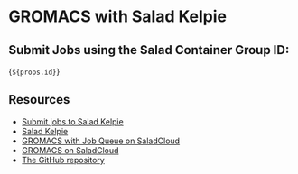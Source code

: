 # GROMACS with Salad Kelpie

## Submit Jobs using the Salad Container Group ID: 
{`${props.id}`}

## Resources
- [Submit jobs to Salad Kelpie](https://docs.salad.com/container-engine/how-to-guides/molecular-dynamics-simulation/gromacs-job-queue#submitting-jobs)
- [Salad Kelpie](https://docs.salad.com/container-engine/how-to-guides/job-processing/kelpie)
- [GROMACS with Job Queue on SaladCloud](https://docs.salad.com/container-engine/how-to-guides/molecular-dynamics-simulation/gromacs-job-queue)
- [GROMACS on SaladCloud](https://docs.salad.com/guides/molecular-dynamics-simulation/gromacs-srcg)
- [The GitHub repository](https://github.com/SaladTechnologies/mds/tree/main/gromacs-kelpie)
